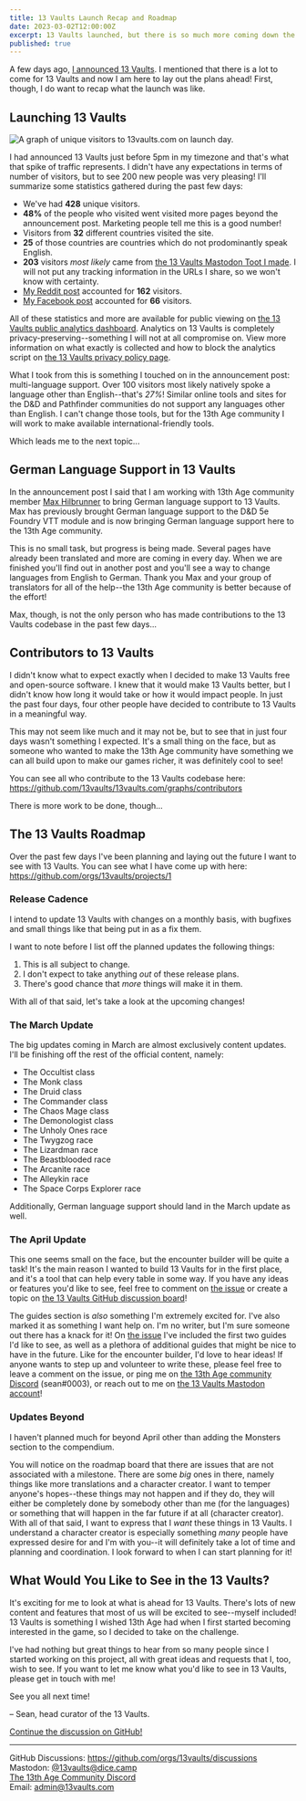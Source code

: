 ```yaml
---
title: 13 Vaults Launch Recap and Roadmap
date: 2023-03-02T12:00:00Z
excerpt: 13 Vaults launched, but there is so much more coming down the line!
published: true
---
```


A few days ago, [I announced 13 Vaults](/blog/announcing-13-vaults/).
I mentioned that there is a lot to come for 13 Vaults and now I am here to lay out the plans ahead!
First, though, I do want to recap what the launch was like.

## Launching 13 Vaults

![A graph of unique visitors to 13vaults.com on launch day.](/images/blog/13-vaults-launch-recap-and-roadmap/analytics-1.png)

I had announced 13 Vaults just before 5pm in my timezone and that's what that spike of traffic represents.
I didn't have any expectations in terms of number of visitors, but to see 200 new people was very pleasing!
I'll summarize some statistics gathered during the past few days:

- We've had **428** unique visitors.
- **48%** of the people who visited went visited more pages beyond the announcement post. Marketing people tell me this is a good number!
- Visitors from **32** different countries visited the site.
- **25** of those countries are countries which do not prodominantly speak English.
- **203** visitors _most likely_ came from [the 13 Vaults Mastodon Toot I made](https://dice.camp/@13vaults/109938890577011066).
  I will not put any tracking information in the URLs I share, so we won't know with certainty.
- [My Reddit post](https://www.reddit.com/r/13thage/comments/11do012/i_made_an_online_resource_for_13th_age_kind_of/) accounted for **162** visitors.
- [My Facebook post](https://www.facebook.com/groups/13thAge/posts/2936857793125775/) accounted for **66** visitors.

All of these statistics and more are available for public viewing on [the 13 Vaults public analytics dashboard](https://plausible.io/13vaults.com).
Analytics on 13 Vaults is completely privacy-preserving--something I will not at all compromise on.
View more information on what exactly is collected and how to block the analytics script on [the 13 Vaults privacy policy page](/privacy/).

What I took from this is something I touched on in the announcement post: multi-language support.
Over 100 visitors most likely natively spoke a language other than English--that's _27%_!
Similar online tools and sites for the D&D and Pathfinder communities do not support any languages other than English.
I can't change those tools, but for the 13th Age community I will work to make available international-friendly tools.

Which leads me to the next topic...

## German Language Support in 13 Vaults

In the announcement post I said that I am working with 13th Age community member [Max Hilbrunner](https://github.com/mhilbrunner) to bring German language support to 13 Vaults.
Max has previously brought German language support to the D&D 5e Foundry VTT module and is now bringing German language support here to the 13th Age community.

This is no small task, but progress is being made.
Several pages have already been translated and more are coming in every day.
When we are finished you'll find out in another post and you'll see a way to change languages from English to German.
Thank you Max and your group of translators for all of the help--the 13th Age community is better because of the effort!

Max, though, is not the only person who has made contributions to the 13 Vaults codebase in the past few days...

## Contributors to 13 Vaults

I didn't know what to expect exactly when I decided to make 13 Vaults free and open-source software.
I knew that it would make 13 Vaults better, but I didn't know how long it would take or how it would impact people.
In just the past four days, four other people have decided to contribute to 13 Vaults in a meaningful way.

This may not seem like much and it may not be, but to see that in just four days wasn't something I expected.
It's a small thing on the face, but as someone who wanted to make the 13th Age community have something we can all build upon to make our games richer, it was definitely cool to see!

You can see all who contribute to the 13 Vaults codebase here: https://github.com/13vaults/13vaults.com/graphs/contributors

There is more work to be done, though...

## The 13 Vaults Roadmap

Over the past few days I've been planning and laying out the future I want to see with 13 Vaults.
You can see what I have come up with here:
https://github.com/orgs/13vaults/projects/1

### Release Cadence

I intend to update 13 Vaults with changes on a monthly basis,
with bugfixes and small things like that being put in as a fix them.

I want to note before I list off the planned updates the following things:

1. This is all subject to change.
1. I don't expect to take anything _out_ of these release plans.
1. There's good chance that _more_ things will make it in them.

With all of that said, let's take a look at the upcoming changes!

### The March Update

The big updates coming in March are almost exclusively content updates.
I'll be finishing off the rest of the official content, namely:

- The Occultist class
- The Monk class
- The Druid class
- The Commander class
- The Chaos Mage class
- The Demonologist class
- The Unholy Ones race
- The Twygzog race
- The Lizardman race
- The Beastblooded race
- The Arcanite race
- The Alleykin race
- The Space Corps Explorer race

Additionally, German language support should land in the March update as well.

### The April Update

This one seems small on the face, but the encounter builder will be quite a task!
It's the main reason I wanted to build 13 Vaults for in the first place, and it's a tool that can help every table in some way.
If you have any ideas or features you'd like to see, feel free to comment on [the issue](https://github.com/13vaults/13vaults.com/issues/14) or create a topic on [the 13 Vaults GitHub discussion board](https://github.com/orgs/13vaults/discussions/categories/ideas)!

The guides section is _also_ something I'm extremely excited for.
I've also marked it as something I want help on.
I'm no writer, but I'm sure someone out there has a knack for it!
On [the issue](https://github.com/13vaults/13vaults.com/issues/18) I've included the first two guides I'd like to see, as well as a plethora of additional guides that might be nice to have in the future.
Like for the encounter builder, I'd love to hear ideas!
If anyone wants to step up and volunteer to write these,
please feel free to leave a comment on the issue,
or ping me on [the 13th Age community Discord](https://discord.gg/m9DbPC6RsC) (sean#0003),
or reach out to me on [the 13 Vaults Mastodon account](https://dice.camp/@13vaults)!

### Updates Beyond

I haven't planned much for beyond April other than adding the Monsters section to the compendium.

You will notice on the roadmap board that there are issues that are not associated with a milestone.
There are some _big_ ones in there, namely things like more translations and a character creator.
I want to temper anyone's hopes--these things may not happen and if they do, they will either be completely done by somebody other than me (for the languages) or something that will happen in the far future if at all (character creator).
With all of that said, I want to express that I _want_ these things in 13 Vaults.
I understand a character creator is especially something _many_ people have expressed desire for and I'm with you--it will definitely take a lot of time and planning and coordination.
I look forward to when I can start planning for it!

## What Would You Like to See in the 13 Vaults?

It's exciting for me to look at what is ahead for 13 Vaults.
There's lots of new content and features that most of us will be excited to see--myself included!
13 Vaults is something I wished 13th Age had when I first started becoming interested in the game, so I decided to take on the challenge.

I've had nothing but great things to hear from so many people since I started working on this project, all with great ideas and requests that I, too, wish to see.
If you want to let me know what you'd like to see in 13 Vaults, please get in touch with me!

See you all next time!

&ndash; Sean, head curator of the 13 Vaults.

[Continue the discussion on GitHub!](https://github.com/orgs/13vaults/discussions/62)

---

GitHub Discussions: https://github.com/orgs/13vaults/discussions  
Mastodon: [@13vaults@dice.camp](https://dice.camp/@13vaults)  
[The 13th Age Community Discord](https://discord.gg/m9DbPC6RsC)  
Email: admin@13vaults.com
